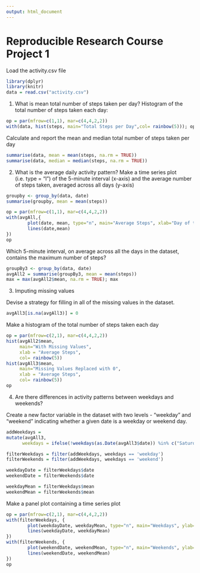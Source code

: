 ```yaml
---
output: html_document
---
```

Reproducible Research Course Project 1
==========================


Load the activity.csv file
```r
library(dplyr)
library(knitr)
data = read.csv("activity.csv")

```

1) What is mean total number of steps taken per day?
Histogram of the total number of steps taken each day:
```r

op = par(mfrow=c(1,1), mar=c(4,4,2,2))
with(data, hist(steps, main="Total Steps per Day",col= rainbow(5))); op

```

Calculate and report the mean and median total number of steps taken per day
```r

summarise(data, mean = mean(steps, na.rm = TRUE))
summarise(data, median = median(steps, na.rm = TRUE))

```

2) What is the average daily activity pattern?
Make a time series plot (i.e. type = "l") of the 5-minute interval (x-axis) and the average number of steps taken, averaged across all days (y-axis)

```r

groupby <- group_by(data, date)
summarise(groupby, mean = mean(steps))

```

```r

op = par(mfrow=c(1,1), mar=c(4,4,2,2))
with(avgAll,{
        plot(date, mean, type="n", main="Average Steps", xlab="Day of the Week", ylab="Mean")
        lines(date,mean)
})
op

```

Which 5-minute interval, on average across all the days in the dataset, contains the maximum number of steps?
```r

groupBy3 <- group_by(data, date)
avgAll2 = summarise(groupBy3, mean = mean(steps))
max = max(avgAll2$mean, na.rm = TRUE); max

```

3) Imputing missing values

Devise a strategy for filling in all of the missing values in the dataset. 
```r

avgAll3[is.na(avgAll3)] = 0

```


Make a histogram of the total number of steps taken each day  

```r
op = par(mfrow=c(2,1), mar=c(4,4,2,2))
hist(avgAll2$mean,
     main="With Missing Values",
     xlab = "Average Steps",
     col= rainbow(5))
hist(avgAll3$mean,
     main="Missing Values Replaced with 0",
     xlab = "Average Steps",
     col= rainbow(5))      
op


```


4) Are there differences in activity patterns between weekdays and weekends?

Create a new factor variable in the dataset with two levels - "weekday" and "weekend" indicating whether a given date is a weekday or weekend day.

```r
addWeekdays =
mutate(avgAll3,
      weekdays = ifelse(!weekdays(as.Date(avgAll3$date)) %in% c("Saturday", "Sunday"),"weekday","weekend"))

filterWeekdays = filter(addWeekdays, weekdays == 'weekday')       
filterWeekends = filter(addWeekdays, weekdays == 'weekend')

weekdayDate = filterWeekdays$date
weekendDate = filterWeekends$date

weekdayMean = filterWeekdays$mean
weekendMean = filterWeekends$mean

```

Make a panel plot containing a time series plot

```r
op = par(mfrow=c(2,1), mar=c(4,4,2,2))
with(filterWeekdays, {        
        plot(weekdayDate, weekdayMean, type="n", main="Weekdays", ylab="Mean", xlab="Day of the Week") 
        lines(weekdayDate, weekdayMean)
})
with(filterWeekends, {        
        plot(weekendDate, weekendMean, type="n", main="Weekends", ylab="Mean", xlab="Day of the Week") 
        lines(weekendDate, weekendMean)
}) 
op

```



